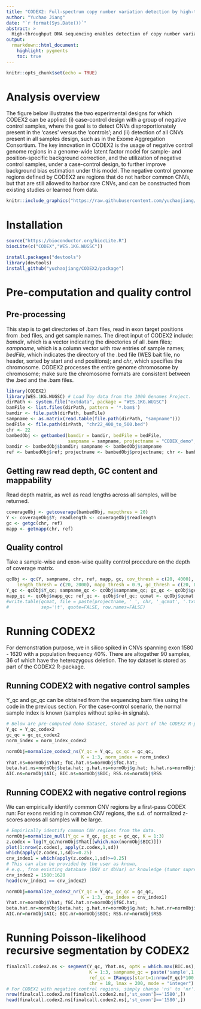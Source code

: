 ```yaml
---
title: "CODEX2: Full-spectrum copy number variation detection by high-throughput DNA sequencing"
author: "Yuchao Jiang"
date: "`r format(Sys.Date())`"
abstract: >
  High-throughput DNA sequencing enables detection of copy number variations (CNVs) on the genome-wide scale with finer resolution compared to array-based methods, but suffers from biases and artifacts that lead to false discoveries and low sensitivity. We describe CODEX2, a statistical framework for full-spectrum CNV profiling that is sensitive for variants with both common and rare population frequencies and that is applicable to study designs with and without negative control samples. We demonstrate and evaluate CODEX2 on whole-exome and targeted sequencing data, where biases are the most prominent. CODEX2 outperforms existing methods and, in particular, significantly improves sensitivity for common CNVs.
output:
  rmarkdown::html_document:
    highlight: pygments
    toc: true
---
```


```r
knitr::opts_chunk$set(echo = TRUE)
```

# Analysis overview

The figure below illustrates the two experimental designs for which CODEX2 can be applied: (i) case-control design with a group of negative control samples, where the goal is to detect CNVs disproportionately present in the ‘cases’ versus the ‘controls’; and (ii) detection of all CNVs present in all samples design, such as in the Exome Aggregation Consortium. The key innovation in CODEX2 is the usage of negative control genome regions in a genome-wide latent factor model for sample- and position-specific background correction, and the utilization of negative control samples, under a case-control design, to further improve background bias estimation under this model. The negative control genome regions defined by CODEX2 are regions that do not harbor common CNVs, but that are still allowed to harbor rare CNVs, and can be constructed from existing studies or learned from data.

```r
knitr::include_graphics("https://raw.githubusercontent.com/yuchaojiang/CODEX2/master/demo/Figure1.png")
```


# Installation

```r
source("https://bioconductor.org/biocLite.R")
biocLite(c("CODEX","WES.1KG.WUGSC"))

install.packages("devtools")
library(devtools)
install_github("yuchaojiang/CODEX2/package")
```


# Pre-computation and quality control

## Pre-processing

This step is to get directories of .bam files, read in exon target positions from .bed files, and get sample names. The direct input of CODEX2 include: *bamdir*, which is a vector indicating the directories of all .bam files; *sampname*, which is a column vector with row entries of sample names; *bedFile*, which indicates the directory of the .bed file (WES bait file, no header, sorted by start and end positions); and *chr*, which specifies the chromosome. CODEX2 processes the entire genome chromosome by chromosome; make sure  the chromosome formats are consistent between the .bed and the .bam files.
```r
library(CODEX2)
library(WES.1KG.WUGSC) # Load Toy data from the 1000 Genomes Project.
dirPath <- system.file("extdata", package = "WES.1KG.WUGSC")
bamFile <- list.files(dirPath, pattern = '*.bam$')
bamdir <- file.path(dirPath, bamFile)
sampname <- as.matrix(read.table(file.path(dirPath, "sampname")))
bedFile <- file.path(dirPath, "chr22_400_to_500.bed")
chr <- 22
bambedObj <- getbambed(bamdir = bamdir, bedFile = bedFile, 
                       sampname = sampname, projectname = "CODEX_demo", chr)
bamdir <- bambedObj$bamdir; sampname <- bambedObj$sampname
ref <- bambedObj$ref; projectname <- bambedObj$projectname; chr <- bambedObj$chr
```

## Getting raw read depth, GC content and mappability

Read depth matrix, as well as read lengths across all samples, will be returned.
```r
coverageObj <- getcoverage(bambedObj, mapqthres = 20)
Y <- coverageObj$Y; readlength <- coverageObj$readlength
gc <- getgc(chr, ref)
mapp <- getmapp(chr, ref)
```

## Quality control
Take a sample-wise and exon-wise quality control procedure on 
the depth of coverage matrix.
```r
qcObj <- qc(Y, sampname, chr, ref, mapp, gc, cov_thresh = c(20, 4000), 
    length_thresh = c(20, 2000), mapp_thresh = 0.9, gc_thresh = c(20, 80))
Y_qc <- qcObj$Y_qc; sampname_qc <- qcObj$sampname_qc; gc_qc <- qcObj$gc_qc
mapp_qc <- qcObj$mapp_qc; ref_qc <- qcObj$ref_qc; qcmat <- qcObj$qcmat
#write.table(qcmat, file = paste(projectname, '_', chr, '_qcmat', '.txt', sep=''),
#            sep='\t', quote=FALSE, row.names=FALSE)
```


# Running CODEX2

For demonstration purpose, we in silico spiked in CNVs spanning exon 1580 - 1620 with a population frequency 40%. There are altogether 90 samples, 36 of which have the heterozygous deletion. The toy dataset is stored as part of the CODEX2 R-package.

## Running CODEX2 with negative control samples

Y_qc and gc_qc can be obtained from the sequencing bam files using the code in the previous section. For the case-control scenario, the normal sample index is known (samples without spike-in signals).

```r
# Below are pre-computed demo dataset, stored as part of the CODEX2 R-package.
Y_qc = Y_qc_codex2
gc_qc = gc_qc_codex2
norm_index = norm_index_codex2

normObj=normalize_codex2_ns(Y_qc = Y_qc, gc_qc = gc_qc, 
                            K = 1:3, norm_index = norm_index)
Yhat.ns=normObj$Yhat; fGC.hat.ns=normObj$fGC.hat;
beta.hat.ns=normObj$beta.hat; g.hat.ns=normObj$g.hat; h.hat.ns=normObj$h.hat
AIC.ns=normObj$AIC; BIC.ns=normObj$BIC; RSS.ns=normObj$RSS
```


## Running CODEX2 with negative control regions

We can empirically identify common CNV regions by a first-pass CODEX run: For exons residing in common CNV regions, the s.d. of normalized z-scores across all samples will be large.

```r
# Empirically identify common CNV regions from the data.
normObj=normalize_null(Y_qc = Y_qc, gc_qc = gc_qc, K = 1:3)
z.codex = log(Y_qc/normObj$Yhat[[which.max(normObj$BIC)]])
plot(1:nrow(z.codex), apply(z.codex,1,sd))
which(apply(z.codex,1,sd)>=0.25) 
cnv_index1 = which(apply(z.codex,1,sd)>=0.25) 
# This can also be provided by the user as known,
# e.g., from existing database (DGV or dbVar) or knowledge (tumor supressors or oncogenes).
cnv_index2 = 1580:1620
head(cnv_index1 == cnv_index2)

normObj=normalize_codex2_nr(Y_qc = Y_qc, gc_qc = gc_qc, 
                            K = 1:3, cnv_index = cnv_index1)
Yhat.nr=normObj$Yhat; fGC.hat.nr=normObj$fGC.hat;
beta.hat.nr=normObj$beta.hat; g.hat.nr=normObj$g.hat; h.hat.nr=normObj$h.hat
AIC.nr=normObj$AIC; BIC.nr=normObj$BIC; RSS.nr=normObj$RSS
```


# Running Poisson-likelihood recursive segmentation by CODEX2
```r
finalcall.codex2.ns <- segment(Y_qc, Yhat.ns, optK = which.max(BIC.ns),
                               K = 1:3, sampname_qc = paste('sample',1:ncol(Y_qc),sep=''),
                               ref_qc = IRanges(start=1:nrow(Y_qc)*100, end=1:nrow(Y_qc)*100+50),
                               chr = 18, lmax = 200, mode = "integer")
# For CODEX2 with negative control regions, simply change 'ns' to 'nr'.
nrow(finalcall.codex2.ns[finalcall.codex2.ns[,'st_exon']=='1580',])
head(finalcall.codex2.ns[finalcall.codex2.ns[,'st_exon']=='1580',])
```



